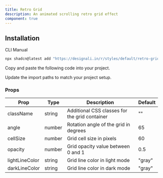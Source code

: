 ```yaml
---
title: Retro Grid
description: An animated scrolling retro grid effect
component: true
---
```


<ComponentPreview name="retro-grid-01" />

## Installation

<Tabs defaultValue="cli">

<TabsList>
  <TabsTrigger value="cli">CLI</TabsTrigger>
  <TabsTrigger value="manual">Manual</TabsTrigger>
</TabsList>
<TabsContent value="cli">

```bash
npx shadcn@latest add "https://designali.in/r/styles/default/retro-grid"
```

</TabsContent>

<TabsContent value="manual">

<Steps>

<Step>Copy and paste the following code into your project.</Step>

<ComponentSource name="retro-grid" />

<Step>Update the import paths to match your project setup.</Step>

</Steps>

</TabsContent>

</Tabs> 


### Props

| Prop           | Type   | Description                                   | Default |
| -------------- | ------ | --------------------------------------------- | ------- |
| className      | string | Additional CSS classes for the grid container | ""      |
| angle          | number | Rotation angle of the grid in degrees         | 65      |
| cellSize       | number | Grid cell size in pixels                      | 60      |
| opacity        | number | Grid opacity value between 0 and 1            | 0.5     |
| lightLineColor | string | Grid line color in light mode                 | "gray"  |
| darkLineColor  | string | Grid line color in dark mode                  | "gray"  |
